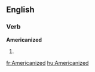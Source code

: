 ==English==

===Verb===
'''Americanized'''

# {{past of|[[Americanize]]}}

[[fr:Americanized]]
[[hu:Americanized]]